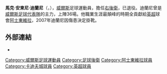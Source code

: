 {{blpunsourced|time=2018-07-13T02:29:04+00:00}}
{{noteta
|G1=EPL
|G2=Football
|T=zh-hans:马克·德莱尼;zh-hk:馬克·迪蘭尼;zh-tw:馬克·德萊尼;
|1=zh-hans:德莱尼;zh-hk:迪蘭尼;zh-tw:德萊尼;
}}
{{Infobox football biography
| playername = 马克·德莱尼<br>''Mark Delaney''
| image               = Delaney, Mark.jpg
| fullname = 馬克·安東尼·迪蘭尼<br>Mark Anthony Delaney
| nickname = 
| birth_date          = {{birth date and age|1976|5|13|df=y}}
| birth_place         = 威爾斯[[哈弗福韦斯特|哈弗福韦斯特]]
| height = {{height|ft=6|in=1}}
| position = [[右後衛|右後衛]]
| currentclub         = [[阿士東維拉足球會|阿士東維拉]]
| youthyears1         = –1994
| youthclubs1         = [[曼徹斯特聯足球俱樂部|曼聯]]
| years1              = 1995–1998
| years2              = 1998–1999
| years3              = 1999–2007
| clubs1              = [[卡馬森城足球俱樂部|卡馬森城]]
| clubs2              = [[卡迪夫城足球俱樂部|卡迪夫城]]
| clubs3              = [[阿士東維拉足球會|阿士東維拉]]
| caps1               = 58
| caps2               = 28
| caps3               = 158
| goals1              = 3
| goals2              = 0
| goals3              = 2
| totalcaps           = 244
| totalgoals          = 5
| nationalyears1      = 1999–2006
| nationalteam1       = [[威爾斯足球代表隊|威爾斯]]
| nationalcaps1       = 36
| nationalgoals1      = 0
| manageryears1       = 2007–
| manageryears2       = 2021
| managerclubs1       = [[阿士東維拉足球會|阿士東維拉]] (academy coach)
| managerclubs2       = [[阿士東維拉足球會|阿士東維拉]] (stand-in)
}}
'''馬克·安東尼·迪蘭尼'''（{{lang-en|Mark Anthony Delaney}}，{{bd|1976年|5月13日|||Delaney}}），[[威爾斯|威爾斯]]足球運動員，擔任[[右後衛|右後衛]]，已退役。迪蘭尼曾是[[威爾斯足球代表隊|威爾斯足球代表隊]]的主力，上陣36場。他職業生涯最顛峰的時期全貢獻給[[英超|英超]]球會[[阿士東維拉|阿士東維拉]]，2007年迪蘭尼因傷患決定掛靴。

==外部連結==
*{{soccerbase|14685|迪蘭尼}}

{{DEFAULTSORT:Delaney, Mark}}
[[Category:威爾斯足球運動員|Category:威爾斯足球運動員]]
[[Category:足球後衛|Category:足球後衛]]
[[Category:阿士東維拉球員|Category:阿士東維拉球員]]
[[Category:卡迪夫城球員|Category:卡迪夫城球員]]
[[Category:英超球員|Category:英超球員]]
